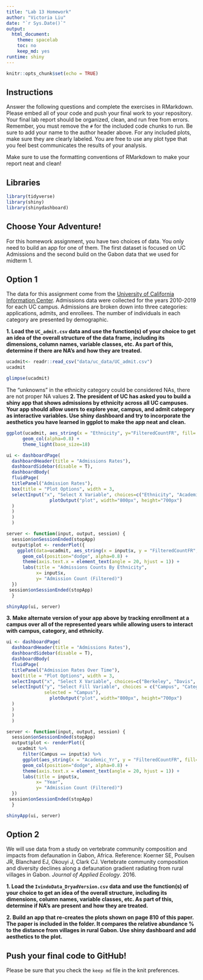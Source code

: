 ```yaml
---
title: "Lab 13 Homework"
author: "Victoria Liu"
date: "`r Sys.Date()`"
output:
  html_document:
    theme: spacelab
    toc: no
    keep_md: yes
runtime: shiny
---
```


```r
knitr::opts_chunk$set(echo = TRUE)
```

## Instructions
Answer the following questions and complete the exercises in RMarkdown. Please embed all of your code and push your final work to your repository. Your final lab report should be organized, clean, and run free from errors. Remember, you must remove the `#` for the included code chunks to run. Be sure to add your name to the author header above. For any included plots, make sure they are clearly labeled. You are free to use any plot type that you feel best communicates the results of your analysis.  

Make sure to use the formatting conventions of RMarkdown to make your report neat and clean!  

## Libraries
```r
library(tidyverse)
library(shiny)
library(shinydashboard)
```

## Choose Your Adventure!
For this homework assignment, you have two choices of data. You only need to build an app for one of them. The first dataset is focused on UC Admissions and the second build on the Gabon data that we used for midterm 1.  

## Option 1
The data for this assignment come from the [University of California Information Center](https://www.universityofcalifornia.edu/infocenter). Admissions data were collected for the years 2010-2019 for each UC campus. Admissions are broken down into three categories: applications, admits, and enrollees. The number of individuals in each category are presented by demographic.  

**1. Load the `UC_admit.csv` data and use the function(s) of your choice to get an idea of the overall structure of the data frame, including its dimensions, column names, variable classes, etc. As part of this, determine if there are NA's and how they are treated.**  

```r
ucadmit<- readr::read_csv("data/uc_data/UC_admit.csv")
ucadmit
```
```r
glimpse(ucadmit)
```
The "unknowns" in the ethnicity category could be considered NAs, there are not proper NA values
**2. The president of UC has asked you to build a shiny app that shows admissions by ethnicity across all UC campuses. Your app should allow users to explore year, campus, and admit category as interactive variables. Use shiny dashboard and try to incorporate the aesthetics you have learned in ggplot to make the app neat and clean.**
```r
ggplot(ucadmit, aes_string(x = "Ethnicity", y="FilteredCountFR", fill= "Ethnicity")) +
      geom_col(alpha=0.8) +
      theme_light(base_size=18) 
```


```r
ui <- dashboardPage(
  dashboardHeader(title = "Admissions Rates"),
  dashboardSidebar(disable = T),
  dashboardBody(
  fluidPage(
  titlePanel("Admission Rates"),
  box(title = "Plot Options", width = 3,
  selectInput("x", "Select X Variable", choices=c("Ethnicity", "Academic_Yr", "Campus", "Category"), selected="Ethnicity"),
                plotOutput("plot", width="800px", height="700px")
  )
  )
  )
  )

server <- function(input, output, session) {
  session$onSessionEnded(stopApp)
  output$plot <- renderPlot({
    ggplot(data=ucadmit, aes_string(x = input$x, y = "FilteredCountFR", fill="Ethnicity")) +
      geom_col(position="dodge", alpha=0.8) +
      theme(axis.text.x = element_text(angle = 20, hjust = 1)) +
      labs(title = "Admissions Counts By Ethnicity",
           x= input$x,
           y= "Admission Count (Filtered)")
  })
 session$onSessionEnded(stopApp) 
  }

shinyApp(ui, server)
```
**3. Make alternate version of your app above by tracking enrollment at a campus over all of the represented years while allowing users to interact with campus, category, and ethnicity.**  
```r
ui <- dashboardPage(
  dashboardHeader(title = "Admissions Rates"),
  dashboardSidebar(disable = T),
  dashboardBody(
  fluidPage(
  titlePanel("Admission Rates Over Time"),
  box(title = "Plot Options", width = 3,
  selectInput("x", "Select X Variable", choices=c("Berkeley", "Davis", "Irvine", "Los_Angeles", "Merced", "Riverside", "San_Diego", "Santa_Barbara", "Santa_Cruz" ), selected="Ethnicity"),
  selectInput("y", "Select Fill Variable", choices = c("Campus", "Category", "Ethnicity"),
              selected = "Campus"),
                plotOutput("plot", width="800px", height="700px")
  )
  )
  )
  )

server <- function(input, output, session) {
  session$onSessionEnded(stopApp)
  output$plot <- renderPlot({
    ucadmit %>%
      filter(Campus == input$x) %>%
      ggplot(aes_string(x = "Academic_Yr", y = "FilteredCountFR", fill=input$y)) +
      geom_col(position="dodge", alpha=0.8) +
      theme(axis.text.x = element_text(angle = 20, hjust = 1)) +
      labs(title = input$x,
           x= "Year",
           y= "Admission Count (Filtered)")
  })
 session$onSessionEnded(stopApp) 
  }

shinyApp(ui, server)
```

## Option 2
We will use data from a study on vertebrate community composition and impacts from defaunation in Gabon, Africa. Reference: Koerner SE, Poulsen JR, Blanchard EJ, Okouyi J, Clark CJ. Vertebrate community composition and diversity declines along a defaunation gradient radiating from rural villages in Gabon. _Journal of Applied Ecology_. 2016.   

**1. Load the `IvindoData_DryadVersion.csv` data and use the function(s) of your choice to get an idea of the overall structure, including its dimensions, column names, variable classes, etc. As part of this, determine if NA's are present and how they are treated.**  

**2. Build an app that re-creates the plots shown on page 810 of this paper. The paper is included in the folder. It compares the relative abundance % to the distance from villages in rural Gabon. Use shiny dashboard and add aesthetics to the plot.  **  

## Push your final code to GitHub!
Please be sure that you check the `keep md` file in the knit preferences. 